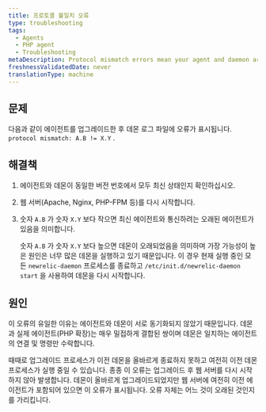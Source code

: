```yaml
---
title: 프로토콜 불일치 오류
type: troubleshooting
tags:
  - Agents
  - PHP agent
  - Troubleshooting
metaDescription: Protocol mismatch errors mean your agent and daemon are out of sync. Follow these steps to fix it.
freshnessValidatedDate: never
translationType: machine
---
```


## 문제

다음과 같이 에이전트를 업그레이드한 후 데몬 로그 파일에 오류가 표시됩니다. `protocol mismatch: A.B != X.Y` .

## 해결책

1. 에이전트와 데몬이 동일한 버전 번호에서 모두 최신 상태인지 확인하십시오.

2. 웹 서버(Apache, Nginx, PHP-FPM 등)를 다시 시작합니다.

3. 숫자 `A.B` 가 숫자 `X.Y` 보다 작으면 최신 에이전트와 통신하려는 오래된 에이전트가 있음을 의미합니다.

   숫자 `A.B` 가 숫자 `X.Y` 보다 높으면 데몬이 오래되었음을 의미하며 가장 가능성이 높은 원인은 너무 많은 데몬을 실행하고 있기 때문입니다. 이 경우 현재 실행 중인 모든 `newrelic-daemon` 프로세스를 종료하고 `/etc/init.d/newrelic-daemon start` 을 사용하여 데몬을 다시 시작합니다.

## 원인

이 오류의 유일한 이유는 에이전트와 데몬이 서로 동기화되지 않았기 때문입니다. 데몬과 실제 에이전트(PHP 확장)는 매우 밀접하게 결합된 쌍이며 데몬은 일치하는 에이전트의 연결 및 명령만 수락합니다.

때때로 업그레이드 프로세스가 이전 데몬을 올바르게 종료하지 못하고 여전히 이전 데몬 프로세스가 실행 중일 수 있습니다. 종종 이 오류는 업그레이드 후 웹 서버를 다시 시작하지 않아 발생합니다. 데몬이 올바르게 업그레이드되었지만 웹 서버에 여전히 이전 에이전트가 포함되어 있으면 이 오류가 표시됩니다. 오류 자체는 어느 것이 오래된 것인지를 가리킵니다.